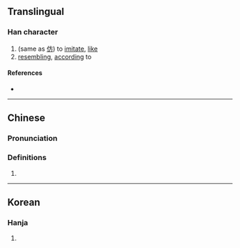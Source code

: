 {{character info/new}}
==Translingual==

===Han character===
{{Han char|rn=9|rad=人|as=05|sn=7|four=|canj=OMOB|ids=⿰[[亻]][[丙]]}}

# (same as [[仿]]) to [[imitate]], [[like]]
# [[resembling]], [[according]] to

====References====
* {{Han ref|kx=0096.190|dkj=00469|hdz=10130.050|uh=3442|ud=13378}}

----

==Chinese==
{{zh-forms}}

===Pronunciation===
{{zh-pron
|m=fǎng,páng
|c=fong2,pong4
|mc=
|oc=
|ma=
|cat=v
}}

===Definitions===
{{zh-hanzi}}

# {{zh-alt-form|*仿}}

----

==Korean==

===Hanja===
{{ko-hanja|hangeul=방|rv=bang|mr=pang|y=pang|eumhun=헤매다|ehrv=hemaeda|ehmr=hemaeda|ehy=heymayta}}

# {{rfdef|ko|sort=人05}}